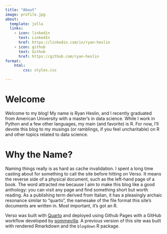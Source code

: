 ```yaml
---
title: "About"
image: profile.jpg
about:
  template: jolla
  links:
    - icon: linkedin
      text: LinkedIn
      href: https://linkedin.com/in/ryan-heslin
    - icon: github
      text: Github
      href: https://github.com/ryan-heslin
format:
    html:
        css: styles.css

---
```


# Welcome
Welcome to my blog! My name is Ryan Heslin, and I recently graduated from
American University with a master's in data science. While I work in Python
and a few other languages, my main (and favorite) is R. For now, I'll devote this
blog to my musings (or ramblings, if you feel uncharitable) on R and other topics
related to data science.

# Why the Name?
Naming things really is as hard as cache invalidation. I spent a long time casting about for something
to call the site before hitting on Verso. It means the reverse side of a
physical document, such as the left-hand page of a book. The word attracted me
because I aim to make this blog like a good anthology: you can visit any page and find
something short but worth reading.
As a publishing term derived from Italian, it has a pleasingly archaic resonance similar to "quarto",
the namesake of the file format this site's documents are written in. Most important,
it's got an R.

Verso was built with [Quarto](https://quarto.org/) and deployed using Github Pages with
a GitHub workflow developed by [pommevilla](https://github.com/pommevilla/quarto-render). A previous version of this site was built with rendered Rmarkdown and the
`blogdown` R package.
